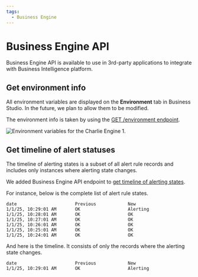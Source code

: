 ```yaml
---
tags:
  - Business Engine
---
```



# Business Engine API

Business Engine API is available to use in 3rd-party applications to integrate with Business Intelligence platform.

## Get environment info

All environment variables are displayed on the **Environment** tab in Business Studio. In the future, we plan to allow them to be modified.

The environment info is taken by using the [GET /environment endpoint](/big/api/).

<Image
  title="Environment variables for the Charlie Engine 1."
  src="/img/blog/2024-12-31-big-2.2.0/env.png"
/>

## Get timeline of alert statuses

The timeline of alerting states is a subset of all alert rule records and includes only instances where alerting state changes.

We added Business Engine API endpoint to [get timeline of alerting states](/big/api/).

For instance, below is the complete list of alert rule states.

```text
date                      Previous            New
1/1/25, 10:29:01 AM       OK                  Alerting
1/1/25, 10:28:01 AM       OK                  OK
1/1/25, 10:27:01 AM       OK                  OK
1/1/25, 10:26:01 AM       OK                  OK
1/1/25, 10:25:01 AM       OK                  OK
1/1/25, 10:24:01 AM       OK                  OK
```

And here is the timeline. It consists of only the records where the alerting state changes.

```text
date                      Previous            New
1/1/25, 10:29:01 AM       OK                  Alerting
```

